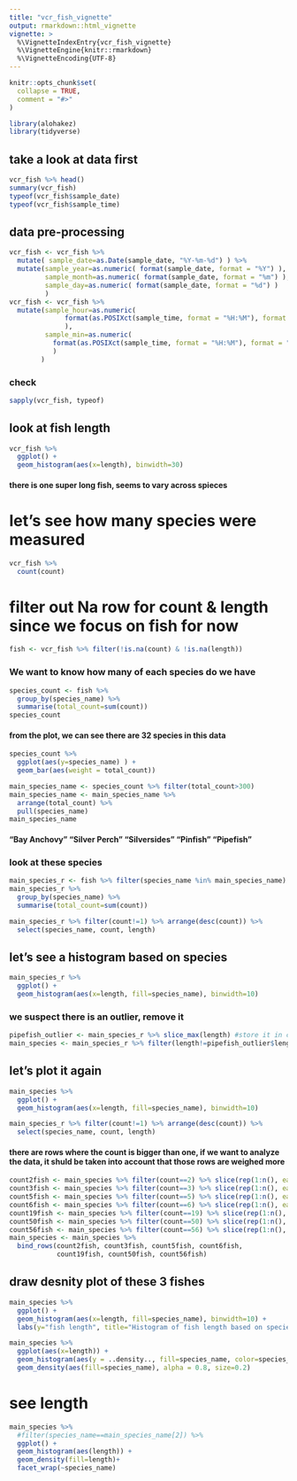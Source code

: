 ```yaml
---
title: "vcr_fish_vignette"
output: rmarkdown::html_vignette
vignette: >
  %\VignetteIndexEntry{vcr_fish_vignette}
  %\VignetteEngine{knitr::rmarkdown}
  %\VignetteEncoding{UTF-8}
---
```


```r
knitr::opts_chunk$set(
  collapse = TRUE,
  comment = "#>"
)
```

```r
library(alohakez)
library(tidyverse)
```

## take a look at data first
```r
vcr_fish %>% head()
summary(vcr_fish)
typeof(vcr_fish$sample_date)
typeof(vcr_fish$sample_time)
```

## data pre-processing
```r
vcr_fish <- vcr_fish %>%
  mutate( sample_date=as.Date(sample_date, "%Y-%m-%d") ) %>%
  mutate(sample_year=as.numeric( format(sample_date, format = "%Y") ),
         sample_month=as.numeric( format(sample_date, format = "%m") ),
         sample_day=as.numeric( format(sample_date, format = "%d") )
         )
vcr_fish <- vcr_fish %>%
  mutate(sample_hour=as.numeric(
              format(as.POSIXct(sample_time, format = "%H:%M"), format = "%H")
              ),
         sample_min=as.numeric(
           format(as.POSIXct(sample_time, format = "%H:%M"), format = "%M")
           )
        )
```

### check
```r
sapply(vcr_fish, typeof)
```

## look at fish length
```r
vcr_fish %>%
  ggplot() +
  geom_histogram(aes(x=length), binwidth=30)
```
#### there is one super long fish, seems to vary across spieces

# let's see how many species were measured
```r
vcr_fish %>%
  count(count) 
```
# filter out Na row for count & length since we focus on fish for now
```r
fish <- vcr_fish %>% filter(!is.na(count) & !is.na(length)) 
```

### We want to know how many of each species do we have
```r
species_count <- fish %>%
  group_by(species_name) %>%
  summarise(total_count=sum(count))
species_count
```
#### from the plot, we can see there are 32 species in this data

```r
species_count %>%
  ggplot(aes(y=species_name) ) +
  geom_bar(aes(weight = total_count))
```

```r
main_species_name <- species_count %>% filter(total_count>300)
main_species_name <- main_species_name %>% 
  arrange(total_count) %>% 
  pull(species_name)
main_species_name 
```
#### "Bay Anchovy"  "Silver Perch" "Silversides"  "Pinfish"  "Pipefish"

### look at these species
```r
main_species_r <- fish %>% filter(species_name %in% main_species_name)
main_species_r %>% 
  group_by(species_name) %>%
  summarise(total_count=sum(count))
```

```r
main_species_r %>% filter(count!=1) %>% arrange(desc(count)) %>%
  select(species_name, count, length)
```
## let's see a histogram based on species

```r
main_species_r %>% 
  ggplot() +
  geom_histogram(aes(x=length, fill=species_name), binwidth=10)
```

### we suspect there is an outlier, remove it
```r
pipefish_outlier <- main_species_r %>% slice_max(length) #store it in case
main_species <- main_species_r %>% filter(length!=pipefish_outlier$length)
```

## let's plot it again
```r
main_species %>% 
  ggplot() +
  geom_histogram(aes(x=length, fill=species_name), binwidth=10)
```

```r
main_species_r %>% filter(count!=1) %>% arrange(desc(count)) %>%
  select(species_name, count, length)
```

#### there are rows where the count is bigger than one, if we want to analyze the data, it shuld be taken into account that those rows are weighed more

```r
count2fish <- main_species %>% filter(count==2) %>% slice(rep(1:n(), each = 2-1))
count3fish <- main_species %>% filter(count==3) %>% slice(rep(1:n(), each = 3-1))
count5fish <- main_species %>% filter(count==5) %>% slice(rep(1:n(), each = 5-1))
count6fish <- main_species %>% filter(count==6) %>% slice(rep(1:n(), each = 6-1))
count19fish <- main_species %>% filter(count==19) %>% slice(rep(1:n(), each = 19-1))
count50fish <- main_species %>% filter(count==50) %>% slice(rep(1:n(), each = 50-1))
count56fish <- main_species %>% filter(count==56) %>% slice(rep(1:n(), each = 56-1))
main_species <- main_species %>%
  bind_rows(count2fish, count3fish, count5fish, count6fish,
            count19fish, count50fish, count56fish)
```


## draw desnity plot of these 3 fishes
```r
main_species %>% 
  ggplot() +
  geom_histogram(aes(x=length, fill=species_name), binwidth=10) +
  labs(y="fish length", title="Histogram of fish length based on species")

main_species %>%
  ggplot(aes(x=length)) +
  geom_histogram(aes(y = ..density.., fill=species_name, color=species_name), binwidth = 5) +
  geom_density(aes(fill=species_name), alpha = 0.8, size=0.2)
```

# see length
```r
main_species %>%
  #filter(species_name==main_species_name[2]) %>%
  ggplot() +
  geom_histogram(aes(length)) +
  geom_density(fill=length)+
  facet_wrap(~species_name) 
```
